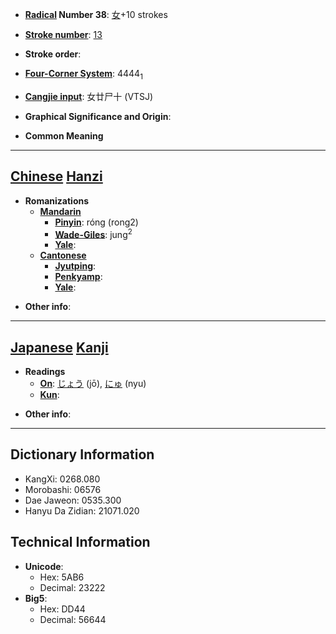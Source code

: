 * '''[[Wiktionary:Chinese radical index| Radical]] Number 38''': [[Wiktionary:Chinese radical index 女|女]]+10 strokes

* '''[[Wiktionary:Chinese total strokes index|Stroke number]]''': [[Wiktionary:Chinese total strokes index 13|13]]

* '''Stroke order''': 

* '''[[Wiktionary:Chinese four corner index|Four-Corner System]]''': 4444<sub>1</sub>

* '''[[Wiktionary:Chinese Cangjie index|Cangjie input]]''': 女廿尸十 (VTSJ)

* '''Graphical Significance and Origin''': 

* '''Common Meaning'''

----

== [[Chinese]] [[Hanzi]] ==

* '''Romanizations'''
** '''[[Mandarin]]'''
*** '''[[Pinyin]]''': róng (rong2)
*** '''[[Wade-Giles]]''': jung<sup>2</sup>
*** '''[[Yale]]''': 
** '''[[Cantonese]]'''
*** '''[[Jyutping]]''':
*** '''[[Penkyamp]]''': 
*** '''[[Yale]]''': 

* '''Other info''': 

----

== [[Japanese]] [[Kanji]] ==

* '''Readings'''
** '''[[On]]''': [[じょう]] (jō), [[にゅ]] (nyu)
** '''[[Kun]]''': 

* '''Other info''':  

----

== Dictionary Information ==

* KangXi: 0268.080
* Morobashi: 06576
* Dae Jaweon: 0535.300
* Hanyu Da Zidian: 21071.020

== Technical Information ==

* '''Unicode''':
** Hex: 5AB6
** Decimal: 23222
* '''Big5''':
** Hex: DD44
** Decimal: 56644